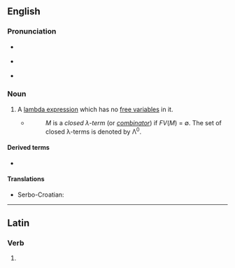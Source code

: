 ==English==
{{wikipedia}}

===Pronunciation===
* {{a|UK}} {{IPA|en|/ˈkɒm.bɪˌneɪ.tə(ɹ)/}}
* {{a|US}} {{IPA|en|/ˈkɑm.bɪˌneɪ.tɚ/}}
* {{audio|en|en-us-combinator.ogg|Audio (US)}}

===Noun===
{{en-noun}}

# {{lb|en|computer science}} A [[lambda expression]] which has no [[free variable]]s in it.
#* {{quote-web
|en
|date=1991-12-20
|author=Henk P. Barendregt
|title=Lambda Calculi With Types
|site=ftp.cs.ru.nl
|url=ftp://ftp.cs.ru.nl/pub/CompMath.Found/HBK.ps
|accessdate=2012-07-15
}}
#*: ''M'' is a ''closed &lambda;-term'' (or ''[[combinator]]'') if ''FV''(''M'') = ∅. The set of closed &lambda;-terms is denoted by &Lambda;<sup>0</sup>.

====Derived terms====
* {{l|en|supercombinator}}

====Translations====
{{trans-top|lambda expression with no free variables}}
* Serbo-Croatian: {{t+|sh|kombinator|m}}
{{trans-mid}}
{{trans-bottom}}

----

==Latin==

===Verb===
{{la-verb-form|combīnātor}}

# {{inflection of|la|combīnō||2//3|s|futr|pasv|impr}}